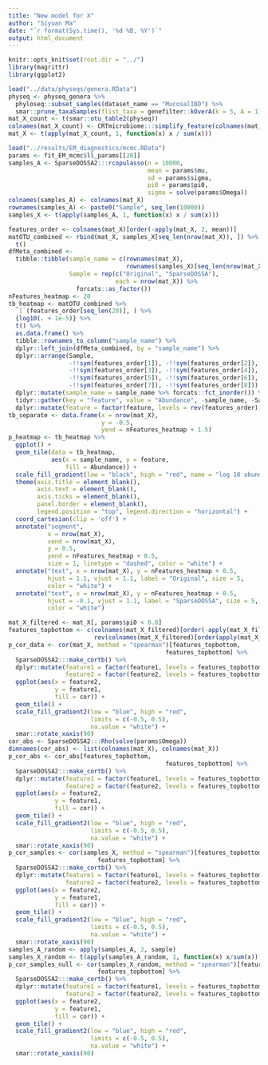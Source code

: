```yaml
---
title: "New model for X"
author: "Siyuan Ma"
date: "`r format(Sys.time(), '%d %B, %Y')`"
output: html_document
---
```

```r
knitr::opts_knit$set(root.dir = "../")
library(magrittr)
library(ggplot2)
```

```r
load("../data/physeqs/genera.RData")
physeq <- physeq_genera %>% 
  phyloseq::subset_samples(dataset_name == "MucosalIBD") %>% 
  smar::prune_taxaSamples(flist_taxa = genefilter::kOverA(k = 5, A = 1))
mat_X_count <- t(smar::otu_table2(physeq))
colnames(mat_X_count) <- CRTmicrobiome:::simplify_feature(colnames(mat_X_count))
mat_X <- t(apply(mat_X_count, 1, function(x) x / sum(x)))
```

```r
load("../results/EM_diagnostics/mcmc.RData")
params <- fit_EM_mcmc$ll_params[[20]]
samples_A <- SparseDOSSA2:::rcopulasso(n = 10000,
                                       mean = params$mu,
                                       sd = params$sigma,
                                       pi0 = params$pi0,
                                       sigma = solve(params$Omega))
colnames(samples_A) <- colnames(mat_X)
rownames(samples_A) <- paste0("Sample", seq_len(10000))
samples_X <- t(apply(samples_A, 1, function(x) x / sum(x)))
```

```r
features_order <- colnames(mat_X)[order(-apply(mat_X, 2, mean))]
matOTU_combined <- rbind(mat_X, samples_X[seq_len(nrow(mat_X)), ]) %>% 
  t()
dfMeta_combined <- 
  tibble::tibble(sample_name = c(rownames(mat_X),
                                 rownames(samples_X)[seq_len(nrow(mat_X))]),
                 Sample = rep(c("Original", "SparseDOSSA"),
                              each = nrow(mat_X)) %>% 
                   forcats::as_factor())
nFeatures_heatmap <- 20
tb_heatmap <- matOTU_combined %>% 
  `[`(features_order[seq_len(20)], ) %>% 
  {log10(. + 1e-5)} %>% 
  t() %>% 
  as.data.frame() %>% 
  tibble::rownames_to_column("sample_name") %>% 
  dplyr::left_join(dfMeta_combined, by = "sample_name") %>% 
  dplyr::arrange(Sample, 
                 -!!sym(features_order[1]), -!!sym(features_order[2]),
                 -!!sym(features_order[3]), -!!sym(features_order[4]),
                 -!!sym(features_order[5]), -!!sym(features_order[6]),
                 -!!sym(features_order[7]), -!!sym(features_order[8])) %>% 
  dplyr::mutate(sample_name = sample_name %>% forcats::fct_inorder()) %>% 
  tidyr::gather(key = "feature", value = "Abundance", -sample_name, -Sample) %>% 
  dplyr::mutate(feature = factor(feature, levels = rev(features_order)))
tb_separate <- data.frame(x = nrow(mat_X),
                          y = -0.5,
                          yend = nFeatures_heatmap + 1.5)
p_heatmap <- tb_heatmap %>% 
  ggplot() +
  geom_tile(data = tb_heatmap, 
            aes(x = sample_name, y = feature,
                fill = Abundance)) +
  scale_fill_gradient(low = "black", high = "red", name = "log 10 abundance") +
  theme(axis.title = element_blank(),
        axis.text = element_blank(),
        axis.ticks = element_blank(),
        panel.border = element_blank(),
        legend.position = "top", legend.direction = "horizontal") +
  coord_cartesian(clip = 'off') +
  annotate("segment", 
           x = nrow(mat_X),
           xend = nrow(mat_X),
           y = 0.5,
           yend = nFeatures_heatmap + 0.5,
           size = 1, linetype = "dashed", color = "white") +
  annotate("text", x = nrow(mat_X), y = nFeatures_heatmap + 0.5,
           hjust = 1.1, vjust = 1.1, label = "Original", size = 5,
           color = "white") +
  annotate("text", x = nrow(mat_X), y = nFeatures_heatmap + 0.5,
           hjust = -0.1, vjust = 1.1, label = "SparseDOSSA", size = 5,
           color = "white")
```

```r
mat_X_filtered <- mat_X[, params$pi0 < 0.8]
features_topbottom <- c(colnames(mat_X_filtered)[order(-apply(mat_X_filtered, 2, mean))][1:10],
                        rev(colnames(mat_X_filtered)[order(apply(mat_X_filtered, 2, mean))][1:10]))
p_cor_data <- cor(mat_X, method = "spearman")[features_topbottom,
                                            features_topbottom] %>% 
  SparseDOSSA2:::make_cortb() %>% 
  dplyr::mutate(feature1 = factor(feature1, levels = features_topbottom),
                feature2 = factor(feature2, levels = features_topbottom)) %>% 
  ggplot(aes(x = feature2,
             y = feature1,
             fill = cor)) +
  geom_tile() +
  scale_fill_gradient2(low = "blue", high = "red", 
                       limits = c(-0.5, 0.5),
                       na.value = "white") +
  smar::rotate_xaxis(90)
cor_abs <- SparseDOSSA2:::Rho(solve(params$Omega))
dimnames(cor_abs) <- list(colnames(mat_X), colnames(mat_X))
p_cor_abs <- cor_abs[features_topbottom,
                                            features_topbottom] %>% 
  SparseDOSSA2:::make_cortb() %>% 
  dplyr::mutate(feature1 = factor(feature1, levels = features_topbottom),
                feature2 = factor(feature2, levels = features_topbottom)) %>% 
  ggplot(aes(x = feature2,
             y = feature1,
             fill = cor)) +
  geom_tile() +
  scale_fill_gradient2(low = "blue", high = "red", 
                       limits = c(-0.5, 0.5),
                       na.value = "white") +
  smar::rotate_xaxis(90)
p_cor_samples <- cor(samples_X, method = "spearman")[features_topbottom,
                         features_topbottom] %>% 
  SparseDOSSA2:::make_cortb() %>% 
  dplyr::mutate(feature1 = factor(feature1, levels = features_topbottom),
                feature2 = factor(feature2, levels = features_topbottom)) %>% 
  ggplot(aes(x = feature2,
             y = feature1,
             fill = cor)) +
  geom_tile() +
  scale_fill_gradient2(low = "blue", high = "red", 
                       limits = c(-0.5, 0.5),
                       na.value = "white") +
  smar::rotate_xaxis(90)
samples_A_random <- apply(samples_A, 2, sample)
samples_X_random <- t(apply(samples_A_random, 1, function(x) x/sum(x)))
p_cor_samples_null <- cor(samples_X_random, method = "spearman")[features_topbottom,
                         features_topbottom] %>% 
  SparseDOSSA2:::make_cortb() %>% 
  dplyr::mutate(feature1 = factor(feature1, levels = features_topbottom),
                feature2 = factor(feature2, levels = features_topbottom)) %>% 
  ggplot(aes(x = feature2,
             y = feature1,
             fill = cor)) +
  geom_tile() +
  scale_fill_gradient2(low = "blue", high = "red", 
                       limits = c(-0.5, 0.5),
                       na.value = "white") +
  smar::rotate_xaxis(90)
```
